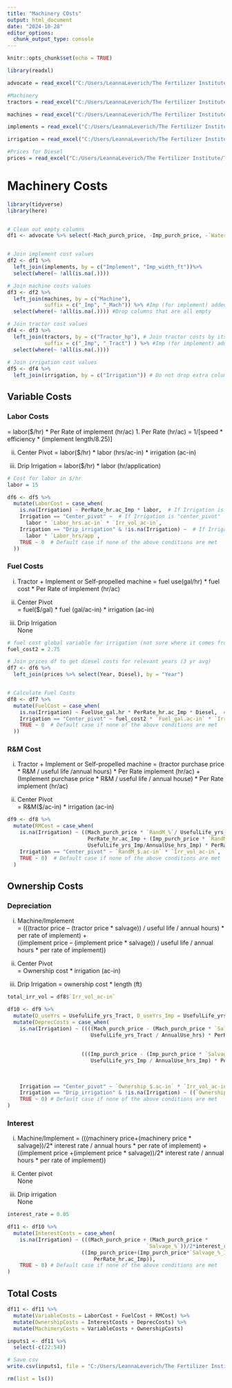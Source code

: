 ```yaml
---
title: "Machinery COsts"
output: html_document
date: "2024-10-28"
editor_options: 
  chunk_output_type: console
---
```


```r
knitr::opts_chunk$set(echo = TRUE)
```

```r
library(readxl)

advocate = read_excel("C:/Users/LeannaLeverich/The Fertilizer Institute/TFI - Programs/Research/4R/4R Advocate Case Studies/Delaware/DE Inputs.xlsx")
```


```r
#Machinery 
tractors = read_excel("C:/Users/LeannaLeverich/The Fertilizer Institute/TFI - Programs/Research/4R/4R Calculator/Leanna's Calculator/Machinery.xlsx", sheet = 1)

machines = read_excel("C:/Users/LeannaLeverich/The Fertilizer Institute/TFI - Programs/Research/4R/4R Calculator/Leanna's Calculator/Machinery.xlsx", sheet = 2)

implements = read_excel("C:/Users/LeannaLeverich/The Fertilizer Institute/TFI - Programs/Research/4R/4R Calculator/Leanna's Calculator/Machinery.xlsx", sheet = 3)

irrigation = read_excel("C:/Users/LeannaLeverich/The Fertilizer Institute/TFI - Programs/Research/4R/4R Calculator/Leanna's Calculator/Machinery.xlsx", sheet = 4)

#Prices for Diesel
prices = read_excel("C:/Users/LeannaLeverich/The Fertilizer Institute/TFI - Programs/Research/4R/4R Calculator/Leanna's Calculator/FertilizerPrices_Dec2024.xlsx", sheet = 2)

```


# Machinery Costs 

```r
library(tidyverse)
library(here)


# Clean out empty columns 
df1 <- advocate %>% select(-Mach_purch_price, -Imp_purch_price, -`Water_costs_$.ac-in`, -`Micro_$.ton`, -`other_fert_$.ton`, -`Inhibitor_$.ton`)


# Join implement cost values 
df2 <- df1 %>%
  left_join(implements, by = c("Implement", "Imp_width_ft"))%>%
  select(where(~ !all(is.na(.))))

# Join machine costs values
df3 <- df2 %>%
  left_join(machines, by = c("Machine"), 
            suffix = c("_Imp", "_Mach")) %>% #Imp (for implement) added to original columns 
  select(where(~ !all(is.na(.)))) #Drop columns that are all empty 

# Join tractor cost values
df4 <- df3 %>%
  left_join(tractors, by = c("Tractor_hp"), # Join tractor costs by its HP class 
            suffix = c("_Imp", "_Tract") ) %>% #Imp (for implement) added to original columns 
  select(where(~ !all(is.na(.))))
  
# Join irrigation cost values 
df5 <- df4 %>%
  left_join(irrigation, by = c("Irrigation")) # Do not drop extra columns for calculation of cost as placeholder columns 

```

## Variable Costs 
### Labor Costs 
= labor($/hr) * Per Rate of implement (hr/ac)
1.	Per Rate (hr/ac) = 1/[speed * efficiency * (implement length/8.25)]

ii.	Center Pivot 
= labor($/hr) * labor (hrs/ac-in) * irrigation (ac-in) 

iii.	Drip Irrigation 
= labor($/hr) * labor (hr/application) 

```r
# Cost for labor in $/hr 
labor = 15 

df6 <- df5 %>%
  mutate(LaborCost = case_when(
    is.na(Irrigation) ~ PerRate_hr.ac_Imp * labor,  # If Irrigation is NA
    Irrigation == "Center_pivot" ~  # If Irrigation is "center_pivot"
      labor * `Labor_hrs.ac-in` * `Irr_vol_ac-in`, 
    Irrigation == "Drip_irrigation" & !is.na(Irrigation) ~  # If Irrigation is "drip_irrigation"
      labor * `Labor_hrs/app`, 
    TRUE ~ 0  # Default case if none of the above conditions are met
  ))

```

### Fuel Costs 
i. Tractor + Implement or Self-propelled machine 
= fuel use(gal/hr) * fuel cost * Per Rate of implement (hr/ac) 

ii. Center Pivot  
= fuel($/gal) * fuel (gal/ac-in) * irrigation (ac-in)  

iii. Drip Irrigation  
None 

```r
# fuel cost global variable for irrigation (not sure where it comes from - could use average?)**
fuel_cost2 = 2.75

# Join prices df to get diesel costs for relevant years (3 yr avg)
df7 <- df6 %>%
  left_join(prices %>% select(Year, Diesel), by = "Year")


# Calculate Fuel Costs 
df8 <- df7 %>%
  mutate(FuelCost = case_when(
    is.na(Irrigation) ~ FuelUse_gal.hr * PerRate_hr.ac_Imp * Diesel,  # If Irrigation is NA
    Irrigation == "Center_pivot" ~ fuel_cost2 * `Fuel_gal.ac-in` * `Irr_vol_ac-in`,  # If Irrigation is "center_pivot"
    TRUE ~ 0  # Default case if none of the above conditions are met
  ))
```

### R&M Cost  
i. Tractor + Implement or Self-propelled machine 
= (tractor purchase price * R&M / useful life /annual hours) * Per Rate implement (hr/ac) +  
(Implement purchase price * R&M / useful life / annual house) * Per Rate implement (hr/ac) 

ii. Center Pivot  
= R&M($/ac-in) * irrigation (ac-in)

```r
df9 <- df8 %>%
  mutate(RMCost = case_when(
    is.na(Irrigation) ~ ((Mach_purch_price * `RandM_%`/ UsefulLife_yrs_Tract / AnnualUse_hrs) *
                          PerRate_hr.ac_Imp + (Imp_purch_price * `RandM_%_Imp`/
                          UsefulLife_yrs_Imp/AnnualUse_hrs_Imp) * PerRate_hr.ac_Imp), # If Irrigation is NA
    Irrigation == "Center_pivot" ~ `RandM_$.ac-in` * `Irr_vol_ac-in`,  # If Irrigation is "center_pivot"
    TRUE ~ 0)  # Default case if none of the above conditions are met
  )
```

## Ownership Costs 

### Depreciation 
  
i. Machine/Implement  
= (((tractor price – (tractor price * salvage)) / useful life / annual hours) * per rate of implement) +  
((implement price – (implement price * salvage)) / useful life / annual hours * per rate of implement))  

ii. Center Pivot  
= Ownership cost * irrigation (ac-in)  

iii. Drip Irrigation
= ownership cost * length (ft) 

```r
total_irr_vol = df8$`Irr_vol_ac-in`

df10 <- df9 %>%
  mutate(D_useYrs = UsefulLife_yrs_Tract, D_useYrs_Imp = UsefulLife_yrs_Imp) %>%
  mutate(DeprecCosts = case_when(
    is.na(Irrigation) ~ ((((Mach_purch_price - (Mach_purch_price * `Salvage_%`))/
                           UsefulLife_yrs_Tract / AnnualUse_hrs) * PerRate_hr.ac_Imp) +
      
      
                        (((Imp_purch_price - (Imp_purch_price * `Salvage_%_Imp`)) / 
                           UsefulLife_yrs_Imp / AnnualUse_hrs_Imp) * PerRate_hr.ac_Imp)),  # If Irrigation is NA
    
    
    
    Irrigation == "Center_pivot" ~ `Ownership_$.ac-in` * `Irr_vol_ac-in`,  # If Irrigation is "center_pivot"
    Irrigation == "Drip_irrigation" & !is.na(Irrigation) ~ ((`Ownership_$.ft` * `Imp_width_ft_Imp`) * (`Irr_vol_ac-in`/total_irr_vol)),
    TRUE ~ 0) # Default case if none of the above conditions are met
)
```
### Interest 

i. Machine/Implement 
= (((machinery price+(machinery price * salvage))/2* interest rate / annual hours * per rate of implement) + 
((implement price +(implement price * salvage))/2* interest rate / annual hours * per rate of implement))

ii. Center pivot  
None 

iii. Drip irrigation  
None

```r
interest_rate = 0.05

df11 <- df10 %>%
  mutate(InterestCosts = case_when(
    is.na(Irrigation) ~ (((Mach_purch_price + (Mach_purch_price * 
                                             `Salvage_%`))/2*interest_rate/AnnualUse_hrs*PerRate_hr.ac_Imp) +
                        ((Imp_purch_price+(Imp_purch_price*`Salvage_%_Imp`))/2*interest_rate/AnnualUse_hrs_Imp *
                            PerRate_hr.ac_Imp)),
    TRUE ~ 0) # Default case if none of the above conditions are met
)
```

## Total Costs 
```r
df11 <- df11 %>% 
  mutate(VariableCosts = LaborCost + FuelCost + RMCost) %>%
  mutate(OwnershipCosts = InterestCosts + DeprecCosts) %>%
  mutate(MachineryCosts = VariableCosts + OwnershipCosts) 

inputs1 <- df11 %>%
  select(-c(22:54))

# Save csv
write.csv(inputs1, file = "C:/Users/LeannaLeverich/The Fertilizer Institute/TFI - Programs/Research/4R/4R Calculator/Leanna's Calculator/DE Inputs_Costs.csv", row.names = FALSE)
```

```r
rm(list = ls())
```

